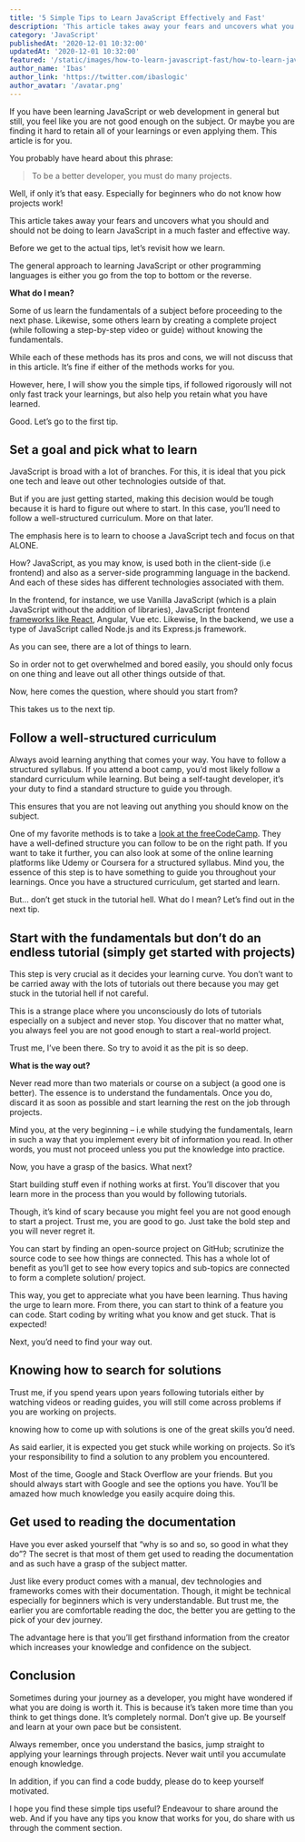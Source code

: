 ```yaml
---
title: '5 Simple Tips to Learn JavaScript Effectively and Fast'
description: 'This article takes away your fears and uncovers what you should and should not be doing to learn JavaScript in a much faster and effective way.'
category: 'JavaScript'
publishedAt: '2020-12-01 10:32:00'
updatedAt: '2020-12-01 10:32:00'
featured: '/static/images/how-to-learn-javascript-fast/how-to-learn-javascript-fast.png'
author_name: 'Ibas'
author_link: 'https://twitter.com/ibaslogic'
author_avatar: '/avatar.png'
---
```


If you have been learning JavaScript or web development in general but still, you feel like you are not good enough on the subject. Or maybe you are finding it hard to retain all of your learnings or even applying them. This article is for you.

You probably have heard about this phrase:

> To be a better developer, you must do many projects.

Well, if only it’s that easy. Especially for beginners who do not know how projects work!

This article takes away your fears and uncovers what you should and should not be doing to learn JavaScript in a much faster and effective way.

Before we get to the actual tips, let’s revisit how we learn.

The general approach to learning JavaScript or other programming languages is either you go from the top to bottom or the reverse.

**What do I mean?**

Some of us learn the fundamentals of a subject before proceeding to the next phase. Likewise, some others learn by creating a complete project (while following a step-by-step video or guide) without knowing the fundamentals.

While each of these methods has its pros and cons, we will not discuss that in this article. It’s fine if either of the methods works for you.

However, here, I will show you the simple tips, if followed rigorously will not only fast track your learnings, but also help you retain what you have learned.

Good. Let’s go to the first tip.

## Set a goal and pick what to learn

JavaScript is broad with a lot of branches. For this, it is ideal that you pick one tech and leave out other technologies outside of that.

But if you are just getting started, making this decision would be tough because it is hard to figure out where to start. In this case, you’ll need to follow a well-structured curriculum. More on that later.

The emphasis here is to learn to choose a JavaScript tech and focus on that ALONE.

How? JavaScript, as you may know, is used both in the client-side (i.e frontend) and also as a server-side programming language in the backend. And each of these sides has different technologies associated with them.

In the frontend, for instance, we use Vanilla JavaScript (which is a plain JavaScript without the addition of libraries), JavaScript frontend [frameworks like React](/react-tutorial-for-beginners/ 'react tutorial'), Angular, Vue etc. Likewise, In the backend, we use a type of JavaScript called Node.js and its Express.js framework.

As you can see, there are a lot of things to learn.

So in order not to get overwhelmed and bored easily, you should only focus on one thing and leave out all other things outside of that.

Now, here comes the question, where should you start from?

This takes us to the next tip.

## Follow a well-structured curriculum

Always avoid learning anything that comes your way. You have to follow a structured syllabus.
If you attend a boot camp, you’d most likely follow a standard curriculum while learning. But being a self-taught developer, it’s your duty to find a standard structure to guide you through.

This ensures that you are not leaving out anything you should know on the subject.

One of my favorite methods is to take a [look at the freeCodeCamp](https://www.freecodecamp.org/learn 'freecodecamp'). They have a well-defined structure you can follow to be on the right path. If you want to take it further, you can also look at some of the online learning platforms like Udemy or Coursera for a structured syllabus. Mind you, the essence of this step is to have something to guide you throughout your learnings. Once you have a structured curriculum, get started and learn.

But… don’t get stuck in the tutorial hell. What do I mean? Let’s find out in the next tip.

## Start with the fundamentals but don’t do an endless tutorial (simply get started with projects)

This step is very crucial as it decides your learning curve. You don’t want to be carried away with the lots of tutorials out there because you may get stuck in the tutorial hell if not careful.

This is a strange place where you unconsciously do lots of tutorials especially on a subject and never stop. You discover that no matter what, you always feel you are not good enough to start a real-world project.

Trust me, I’ve been there. So try to avoid it as the pit is so deep.

**What is the way out?**

Never read more than two materials or course on a subject (a good one is better). The essence is to understand the fundamentals. Once you do, discard it as soon as possible and start learning the rest on the job through projects.

Mind you, at the very beginning – i.e while studying the fundamentals, learn in such a way that you implement every bit of information you read. In other words, you must not proceed unless you put the knowledge into practice.

Now, you have a grasp of the basics. What next?

Start building stuff even if nothing works at first. You’ll discover that you learn more in the process than you would by following tutorials.

Though, it’s kind of scary because you might feel you are not good enough to start a project. Trust me, you are good to go. Just take the bold step and you will never regret it.

You can start by finding an open-source project on GitHub; scrutinize the source code to see how things are connected. This has a whole lot of benefit as you’ll get to see how every topics and sub-topics are connected to form a complete solution/ project.

This way, you get to appreciate what you have been learning. Thus having the urge to learn more. From there, you can start to think of a feature you can code. Start coding by writing what you know and get stuck. That is expected!

Next, you’d need to find your way out.

## Knowing how to search for solutions

Trust me, if you spend years upon years following tutorials either by watching videos or reading guides, you will still come across problems if you are working on projects.

knowing how to come up with solutions is one of the great skills you’d need.

As said earlier, it is expected you get stuck while working on projects. So it’s your responsibility to find a solution to any problem you encountered.

Most of the time, Google and Stack Overflow are your friends. But you should always start with Google and see the options you have. You’ll be amazed how much knowledge you easily acquire doing this.

## Get used to reading the documentation

Have you ever asked yourself that “why is so and so, so good in what they do”? The secret is that most of them get used to reading the documentation and as such have a grasp of the subject matter.

Just like every product comes with a manual, dev technologies and frameworks comes with their documentation. Though, it might be technical especially for beginners which is very understandable. But trust me, the earlier you are comfortable reading the doc, the better you are getting to the pick of your dev journey.

The advantage here is that you’ll get firsthand information from the creator which increases your knowledge and confidence on the subject.

## Conclusion

Sometimes during your journey as a developer, you might have wondered if what you are doing is worth it. This is because it’s taken more time than you think to get things done. It’s completely normal. Don’t give up. Be yourself and learn at your own pace but be consistent.

Always remember, once you understand the basics, jump straight to applying your learnings through projects. Never wait until you accumulate enough knowledge.

In addition, if you can find a code buddy, please do to keep yourself motivated.

I hope you find these simple tips useful? Endeavour to share around the web. And if you have any tips you know that works for you, do share with us through the comment section.
